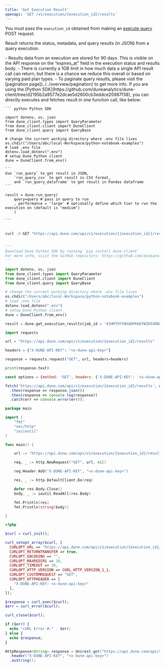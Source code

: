 ```yaml
---
title: 'Get Execution Result'
openapi: 'GET /v1/execution/{execution_id}/results'
---
```


You must pass the `execution_id` obtained from making an [execute query](execute-query) POST request. 

Result returns the status, metadata, and query results (in JSON) from a query execution.


<Info> 
- Results data from an execution are stored for 90 days. This is visible on the API response on the “expires_at” field in the execution status and results body. 
- There is currently a 1GB limit in how much data a single API result call can return, but there is a chance we reduce this overall or based on varying paid plan types. 
- To paginate query results, please visit the [pagination page](../../overview/pagination) to get more info. 

</Info>

<Accordion title="Execute query and get result in one call">
  <Tip> If you are using the [Python SDK](https://github.com/duneanalytics/dune-client/tree/d2195b2a9577e2dcae5d2600cb3eddce20987f38), you can directly executes and fetches result in one function call, like below: </Tip>

    ``` python Python SDK 

    import dotenv, os, json
    from dune_client.types import QueryParameter
    from dune_client.client import DuneClient
    from dune_client.query import QueryBase

    # change the current working directory where .env file lives
    os.chdir("/Users/abc/local-Workspace/python-notebook-examples")
    # load .env file
    dotenv.load_dotenv(".env")
    # setup Dune Python client
    dune = DuneClient.from_env()

    ```
    Use `run_query` to get result in JSON, 
        `run_query_csv` to get result in CSV format, 
        and `run_query_dataframe` to get result in Pandas dataframe
    ```

    result = dune.run_query(
        query=query # pass in query to run 
        , performance = 'large' # optionally define which tier to run the execution on (default is "medium")
        )

    ```
</Accordion>

<RequestExample>

```bash cURL

curl -X GET "https://api.dune.com/api/v1/execution/{{execution_id}}/results" -H x-dune-api-key:{{api_key}}

```

```python Python SDK

'''
Download Dune Python SDK by running `pip install dune-client`
For more info, visit the GitHub repository: https://github.com/duneanalytics/dune-client/tree/d2195b2a9577e2dcae5d2600cb3eddce20987f38
'''

import dotenv, os, json
from dune_client.types import QueryParameter
from dune_client.client import DuneClient
from dune_client.query import QueryBase

# change the current working directory where .env file lives
os.chdir("/Users/abc/local-Workspace/python-notebook-examples")
# load .env file
dotenv.load_dotenv(".env")
# setup Dune Python client
dune = DuneClient.from_env()

result = dune.get_execution_results(job_id = '01HM79YYNXADPK66YWZK5X0NXB') # pass in the execution_id

```

```python Python
import requests

url = "https://api.dune.com/api/v1/execution/{execution_id}/results"

headers = {"X-DUNE-API-KEY": "<x-dune-api-key>"}

response = requests.request("GET", url, headers=headers)

print(response.text)

```

```javascript Javascript
const options = {method: 'GET', headers: {'X-DUNE-API-KEY': '<x-dune-api-key>'}};

fetch('https://api.dune.com/api/v1/execution/{execution_id}/results', options)
  .then(response => response.json())
  .then(response => console.log(response))
  .catch(err => console.error(err));

```


```go Go
package main

import (
	"fmt"
	"net/http"
	"io/ioutil"
)

func main() {

	url := "https://api.dune.com/api/v1/execution/{execution_id}/results"

	req, _ := http.NewRequest("GET", url, nil)

	req.Header.Add("X-DUNE-API-KEY", "<x-dune-api-key>")

	res, _ := http.DefaultClient.Do(req)

	defer res.Body.Close()
	body, _ := ioutil.ReadAll(res.Body)

	fmt.Println(res)
	fmt.Println(string(body))

}

```

```php PHP
<?php

$curl = curl_init();

curl_setopt_array($curl, [
  CURLOPT_URL => "https://api.dune.com/api/v1/execution/{execution_id}/results",
  CURLOPT_RETURNTRANSFER => true,
  CURLOPT_ENCODING => "",
  CURLOPT_MAXREDIRS => 10,
  CURLOPT_TIMEOUT => 30,
  CURLOPT_HTTP_VERSION => CURL_HTTP_VERSION_1_1,
  CURLOPT_CUSTOMREQUEST => "GET",
  CURLOPT_HTTPHEADER => [
    "X-DUNE-API-KEY: <x-dune-api-key>"
  ],
]);

$response = curl_exec($curl);
$err = curl_error($curl);

curl_close($curl);

if ($err) {
  echo "cURL Error #:" . $err;
} else {
  echo $response;
}

```

```java Java
HttpResponse<String> response = Unirest.get("https://api.dune.com/api/v1/execution/{execution_id}/results")
  .header("X-DUNE-API-KEY", "<x-dune-api-key>")
  .asString();

```

</RequestExample>